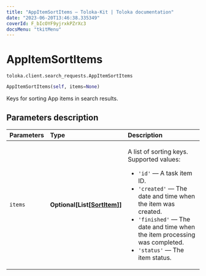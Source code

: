 ```yaml
---
title: "AppItemSortItems — Toloka-Kit | Toloka documentation"
date: "2023-06-20T13:46:38.335349"
coverId: F_bIcOYF9yjrxkPZrXc3
docsMenu: "tkitMenu"
---
```


# AppItemSortItems

`toloka.client.search_requests.AppItemSortItems`

```python
AppItemSortItems(self, items=None)
```

Keys for sorting App items in search results.

## Parameters description

| Parameters | Type | Description |
| :----------| :----| :-----------|
`items`|**Optional\[List\[[SortItem](/docs/toloka-kit/reference/toloka.client.search_requests.AppItemSortItems.SortItem)\]\]**|<p>A list of sorting keys. Supported values:</p> <ul> <li>`'id'` — A task item ID.</li> <li>`'created'` — The date and time when the item was created.</li> <li>`'finished'` — The date and time when the item processing was completed.</li> <li>`'status'` — The item status.</li> </ul>